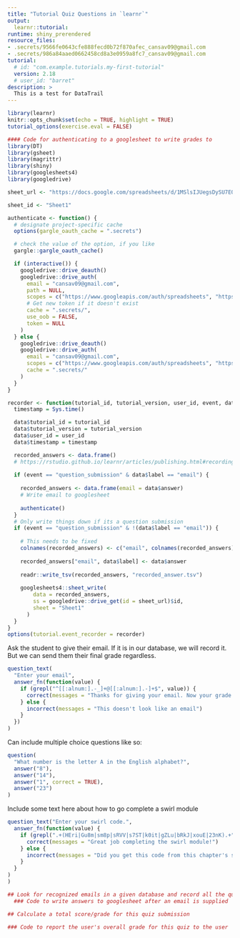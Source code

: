 ```yaml
---
title: "Tutorial Quiz Questions in `learnr`"
output:
  learnr::tutorial:
runtime: shiny_prerendered
resource_files:
- .secrets/9566fe0643cfe888fecd0b72f870afec_cansav09@gmail.com
- .secrets/986a84aaed0662458cd8a3e0959a8fc7_cansav09@gmail.com
tutorial:
  # id: "com.example.tutorials.my-first-tutorial"
  version: 2.18
  # user_id: "barret"
description: >
  This is a test for DataTrail
---
```


```r
library(learnr)
knitr::opts_chunk$set(echo = TRUE, highlight = TRUE)
tutorial_options(exercise.eval = FALSE)
```

```r
#### Code for authenticating to a googlesheet to write grades to
library(DT)
library(gsheet)
library(magrittr)
library(shiny)
library(googlesheets4)
library(googledrive)
```

```r
sheet_url <- "https://docs.google.com/spreadsheets/d/1MSlsIJUegsDySU7EOK4gBvK5XjTNkyLArrHC7-jOXfs/edit#gid=0"

sheet_id <- "Sheet1"
```

```r
authenticate <- function() {
  # designate project-specific cache
  options(gargle_oauth_cache = ".secrets")

  # check the value of the option, if you like
  gargle::gargle_oauth_cache()

  if (interactive()) {
    googledrive::drive_deauth()
    googledrive::drive_auth(
      email = "cansav09@gmail.com",
      path = NULL,
      scopes = c("https://www.googleapis.com/auth/spreadsheets", "https://www.googleapis.com/auth/drive"),
      # Get new token if it doesn't exist
      cache = ".secrets/",
      use_oob = FALSE,
      token = NULL
    )
  } else {
    googledrive::drive_deauth()
    googledrive::drive_auth(
      email = "cansav09@gmail.com",
      scopes = c("https://www.googleapis.com/auth/spreadsheets", "https://www.googleapis.com/auth/drive"),
      cache = ".secrets/"
    )
  }
}

recorder <- function(tutorial_id, tutorial_version, user_id, event, data){
  timestamp = Sys.time()

  data$tutorial_id = tutorial_id
  data$tutorial_version = tutorial_version
  data$user_id = user_id
  data$timestamp = timestamp

  recorded_answers <- data.frame()
  # https://rstudio.github.io/learnr/articles/publishing.html#recording-events
  
  if (event == "question_submission" & data$label == "email") {
    
    recorded_answers <- data.frame(email = data$answer)
    # Write email to googlesheet
    
    authenticate()
  }
  # Only write things down if its a question submission
  if (event == "question_submission" & !(data$label == "email")) {
    
    # This needs to be fixed 
    colnames(recorded_answers) <- c("email", colnames(recorded_answers), data$label)
  
    recorded_answers["email", data$label] <- data$answer
  
    readr::write_tsv(recorded_answers, "recorded_answer.tsv")
  
    googlesheets4::sheet_write(
        data = recorded_answers,
        ss = googledrive::drive_get(id = sheet_url)$id,
        sheet = "Sheet1"
      )
  }
}
options(tutorial.event_recorder = recorder)
```

Ask the student to give their email. If it is in our database, we will record it. But we can send them their final grade regardless.

```r
question_text(
  "Enter your email",
  answer_fn(function(value) {
    if (grepl("^[[:alnum:].-_]+@[[:alnum:].-]+$", value)) {
      correct(messages = "Thanks for giving your email. Now your grade will be logged")
    } else {
      incorrect(messages = "This doesn't look like an email")
    }
  })
)
```

Can include multiple choice questions like so:

```r
question(
  "What number is the letter A in the English alphabet?",
  answer("8"),
  answer("14"),
  answer("1", correct = TRUE),
  answer("23")
)
```


Include some text here about how to go complete a swirl module

```r
question_text("Enter your swirl code.",
  answer_fn(function(value) {
    if (grepl(".+(HEri|Gu8m|sm8p|sRVV|s7ST|k0it|gZLu|bRkJ|xouE|23nK).+", value)) {
      correct(messages = "Great job completing the swirl module!")
    } else {
      incorrect(messages = "Did you get this code from this chapter's swirl module?")
    }
  }
)
)
```



```r
## Look for recognized emails in a given database and record all the quiz answers in the row of that email 
  ### Code to write answers to googlesheet after an email is supplied
```


```r
## Calculate a total score/grade for this quiz submission

```


```r
### Code to report the user's overall grade for this quiz to the user

```
